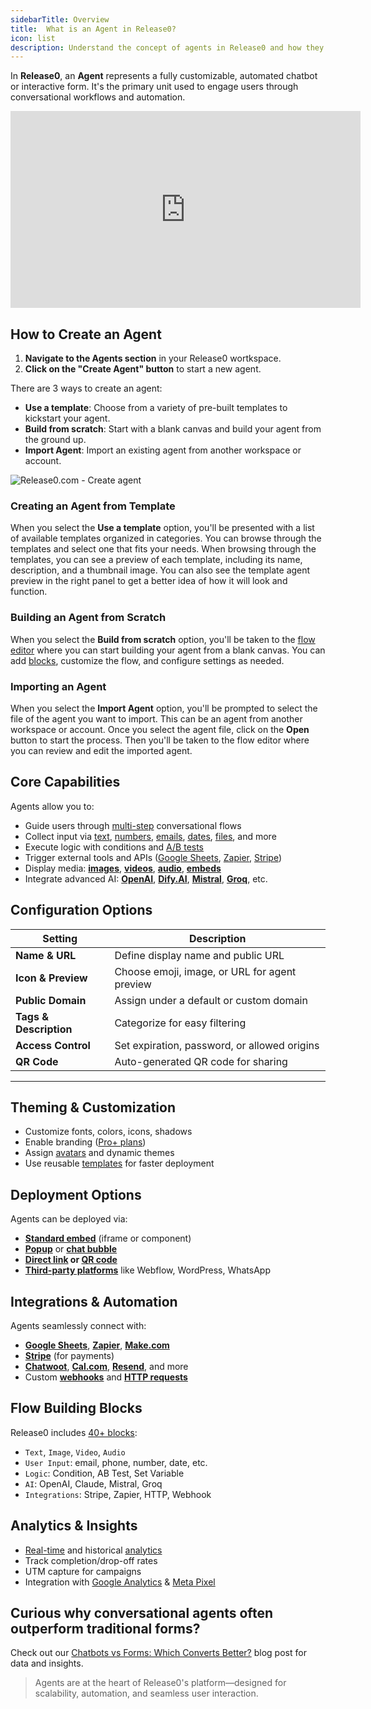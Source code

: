 ```yaml
---
sidebarTitle: Overview
title:  What is an Agent in Release0?
icon: list
description: Understand the concept of agents in Release0 and how they function as customizable chatbots and interactive forms.
---
```


In **Release0**, an **Agent** represents a fully customizable, automated chatbot or interactive form. It's the primary unit used to engage users through conversational workflows and automation.

<iframe
  width="560"
  height="315"
  src="https://www.youtube.com/embed/4UfIvtTwQLc"
  title="YouTube video player"
  frameBorder="0"
  allow="accelerometer; autoplay; clipboard-write; encrypted-media; gyroscope; picture-in-picture; web-share"
  allowFullScreen
></iframe>

## How to Create an Agent
1. **Navigate to the Agents section** in your Release0 wortkspace.
2. **Click on the "Create Agent" button** to start a new agent.

There are 3 ways to create an agent:
- **Use a template**: Choose from a variety of pre-built templates to kickstart your agent.
- **Build from scratch**: Start with a blank canvas and build your agent from the ground up.
- **Import Agent**: Import an existing agent from another workspace or account.

<Frame style={{ maxWidth: '400px' }}>
  <img src="/images/agent-settings/create-agent.png" alt="Release0.com -  Create agent" />
</Frame>

### Creating an Agent from Template

When you select the **Use a template** option, you'll be presented with a list of available templates organized in categories. You can browse through the templates and select one that fits your needs.
When browsing through the templates, you can see a preview of each template, including its name, description, and a thumbnail image. You can also see the template agent preview in the right panel to get a better idea of how it will look and function.

### Building an Agent from Scratch
When you select the **Build from scratch** option, you'll be taken to the [flow editor](/editor/graph) where you can start building your agent from a blank canvas. You can add [blocks](/editor/blocks/overview), customize the flow, and configure settings as needed.

### Importing an Agent
When you select the **Import Agent** option, you'll be prompted to select the file of the agent you want to import. This can be an agent from another workspace or account. Once you select the agent file, click on the **Open** button to start the process. Then you'll be taken to the flow editor where you can review and edit the imported agent.


## Core Capabilities

Agents allow you to:

- Guide users through [multi-step](/guides/create-first-agent) conversational flows
- Collect input via [text](/editor/blocks/user-inputs/text), [numbers](/editor/blocks/user-inputs/number), [emails](/editor/blocks/user-inputs/email), [dates](/editor/blocks/user-inputs/date), [files](/editor/blocks/user-inputs/fileUpload), and more
- Execute logic with conditions and [A/B tests](/editor/blocks/logic/ab-test)
- Trigger external tools and APIs ([Google Sheets](/editor/blocks/integrations/google-sheets), [Zapier](/editor/blocks/integrations/zapier), [Stripe](/editor/blocks/user-inputs/collect-payment))
- Display media: **[images](/editor/blocks/agent-dialog/image)**, **[videos](/editor/blocks/agent-dialog/video)**, **[audio](/editor/blocks/agent-dialog/audio)**, **[embeds](/editor/blocks/agent-dialog/embed)**
- Integrate advanced AI: **[OpenAI](/editor/blocks/ai-agents/openAi)**, **[Dify.AI](/editor/blocks/ai-agents/dify)**, **[Mistral](/editor/blocks/ai-agents/mistralAI)**, **[Groq](/editor/blocks/ai-agents/groq)**, etc.


## Configuration Options

| Setting               | Description |
|----------------------|-------------|
| **Name & URL**       | Define display name and public URL |
| **Icon & Preview**   | Choose emoji, image, or URL for agent preview |
| **Public Domain**    | Assign under a default or custom domain |
| **Tags & Description** | Categorize for easy filtering |
| **Access Control**   | Set expiration, password, or allowed origins |
| **QR Code**          | Auto-generated QR code for sharing |

---

## Theming & Customization

- Customize fonts, colors, icons, shadows
- Enable branding ([Pro+ plans](https://release0.com/pricing))
- Assign [avatars](/theme/overview#agent-bubble) and dynamic themes
- Use reusable [templates](/theme/overview#template) for faster deployment


## Deployment Options

Agents can be deployed via:

- **[Standard embed](/integrations/web/overview#1-standard-embed)** (iframe or component)
- **[Popup](/integrations/web/overview#2-popup-embed)** or **[chat bubble](/integrations/web/overview#3-chat-bubble-embed)**
- **[Direct link](/editor/agent-settings/agent-settings#agent-url) or [QR code](/editor/agent-settings/agent-qr-code-generator)**
- **[Third-party platforms](/integrations/overview)** like Webflow, WordPress, WhatsApp


## Integrations & Automation

Agents seamlessly connect with:

- **[Google Sheets](/editor/blocks/integrations/google-sheets)**, **[Zapier](/editor/blocks/integrations/zapier)**, **[Make.com](/editor/blocks/integrations/make-com)**
- **[Stripe](/editor/blocks/user-inputs/collect-payment)** (for payments)
- **[Chatwoot](/editor/blocks/integrations/chatwoot)**, **[Cal.com](/editor/blocks/integrations/cal)**, **[Resend](/editor/blocks/integrations/send-email#confioguration-steps-using-resend-as-smtp-providers)**, and more
- Custom **[webhooks](/editor/blocks/integrations/http-request#5-optional%3A-call-a-webhook)** and **[HTTP requests](/editor/blocks/integrations/http-request)**


## Flow Building Blocks

Release0 includes [40+ blocks](/editor/blocks/overview):

- `Text`, `Image`, `Video`, `Audio`
- `User Input`: email, phone, number, date, etc.
- `Logic`: Condition, AB Test, Set Variable
- `AI`: OpenAI, Claude, Mistral, Groq
- `Integrations`: Stripe, Zapier, HTTP, Webhook


## Analytics & Insights

- [Real-time](/submission/realtime) and historical [analytics](/submission/analytics)
- Track completion/drop-off rates
- UTM capture for campaigns
- Integration with [Google Analytics](/editor/agent-settings/advanced-settings#google-tag-manager) & [Meta Pixel](/editor/blocks/integrations/meta-pixel)


## Curious why conversational agents often outperform traditional forms?
Check out our [Chatbots vs Forms: Which Converts Better?](https://release0.com/blog/chatbots-vs-forms-which-converts-better) blog post for data and insights.

> Agents are at the heart of Release0's platform—designed for scalability, automation, and seamless user interaction.